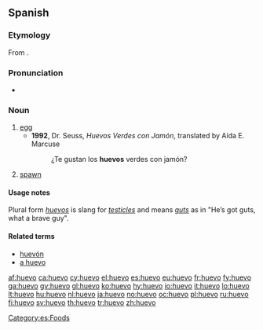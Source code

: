 ==Spanish==

===Etymology===
From {{etyl|la|es}} {{term|ovum||lang=la}}.

===Pronunciation===
* {{IPA|/ˈwe.βo/|lang=es}}

===Noun===
{{es-noun|m}}

# [[egg]]
#* '''1992''', Dr. Seuss, ''Huevos Verdes con Jamón'', translated by Aída E. Marcuse
#*: ¿Te gustan los '''huevos''' verdes con jamón?
# [[spawn]]

====Usage notes====
Plural form ''[[huevos]]'' is slang for ''[[testicle]]s'' and means ''[[guts]]'' as in "He’s got guts, what a brave guy".

====Related terms====
* [[huevón]]
* [[a huevo]]

[[Category:es:Foods]]

[[af:huevo]]
[[ca:huevo]]
[[cy:huevo]]
[[el:huevo]]
[[es:huevo]]
[[eu:huevo]]
[[fr:huevo]]
[[fy:huevo]]
[[ga:huevo]]
[[gv:huevo]]
[[gl:huevo]]
[[ko:huevo]]
[[hy:huevo]]
[[io:huevo]]
[[it:huevo]]
[[lo:huevo]]
[[lt:huevo]]
[[hu:huevo]]
[[nl:huevo]]
[[ja:huevo]]
[[no:huevo]]
[[oc:huevo]]
[[pl:huevo]]
[[ru:huevo]]
[[fi:huevo]]
[[sv:huevo]]
[[th:huevo]]
[[tr:huevo]]
[[zh:huevo]]